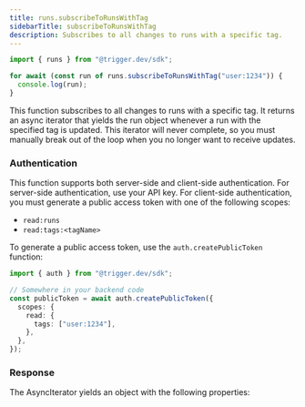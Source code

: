 ```yaml
---
title: runs.subscribeToRunsWithTag
sidebarTitle: subscribeToRunsWithTag
description: Subscribes to all changes to runs with a specific tag.
---
```



<RequestExample>

```ts Example
import { runs } from "@trigger.dev/sdk";

for await (const run of runs.subscribeToRunsWithTag("user:1234")) {
  console.log(run);
}
```

</RequestExample>

This function subscribes to all changes to runs with a specific tag. It returns an async iterator that yields the run object whenever a run with the specified tag is updated. This iterator will never complete, so you must manually break out of the loop when you no longer want to receive updates.

### Authentication

This function supports both server-side and client-side authentication. For server-side authentication, use your API key. For client-side authentication, you must generate a public access token with one of the following scopes:

- `read:runs`
- `read:tags:<tagName>`

To generate a public access token, use the `auth.createPublicToken` function:

```ts
import { auth } from "@trigger.dev/sdk";

// Somewhere in your backend code
const publicToken = await auth.createPublicToken({
  scopes: {
    read: {
      tags: ["user:1234"],
    },
  },
});
```

### Response

The AsyncIterator yields an object with the following properties:

<RunObject />

